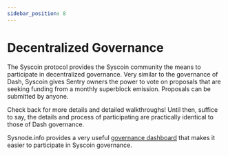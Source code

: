 ```yaml
---
sidebar_position: 8
---
```


# Decentralized Governance

The Syscoin protocol provides the Syscoin community the means to participate in decentralized governance. Very similar to the governance of Dash, Syscoin gives Sentry owners the power to vote on proposals that are seeking funding from a monthly superblock emission. Proposals can be submitted by anyone.

Check back for more details and detailed walkthroughs!  Until then, suffice to say, the details and process of participating are practically identical to those of Dash governance.

Sysnode.info provides a very useful [governance dashboard](https://sysnode.info/governance) that makes it easier to participate in Syscoin governance.